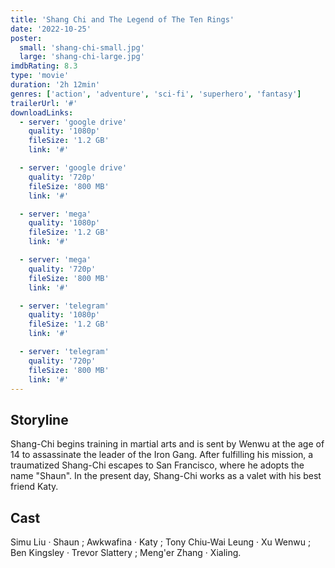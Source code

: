 ```yaml
---
title: 'Shang Chi and The Legend of The Ten Rings'
date: '2022-10-25'
poster:
  small: 'shang-chi-small.jpg'
  large: 'shang-chi-large.jpg'
imdbRating: 8.3
type: 'movie'
duration: '2h 12min'
genres: ['action', 'adventure', 'sci-fi', 'superhero', 'fantasy']
trailerUrl: '#'
downloadLinks:
  - server: 'google drive'
    quality: '1080p'
    fileSize: '1.2 GB'
    link: '#'

  - server: 'google drive'
    quality: '720p'
    fileSize: '800 MB'
    link: '#'

  - server: 'mega'
    quality: '1080p'
    fileSize: '1.2 GB'
    link: '#'

  - server: 'mega'
    quality: '720p'
    fileSize: '800 MB'
    link: '#'

  - server: 'telegram'
    quality: '1080p'
    fileSize: '1.2 GB'
    link: '#'

  - server: 'telegram'
    quality: '720p'
    fileSize: '800 MB'
    link: '#'
---
```


## Storyline

Shang-Chi begins training in martial arts and is sent by Wenwu at the age of 14 to assassinate the leader of the Iron Gang. After fulfilling his mission, a traumatized Shang-Chi escapes to San Francisco, where he adopts the name "Shaun". In the present day, Shang-Chi works as a valet with his best friend Katy.

## Cast

Simu Liu · Shaun ; Awkwafina · Katy ; Tony Chiu-Wai Leung · Xu Wenwu ; Ben Kingsley · Trevor Slattery ; Meng'er Zhang · Xialing.
